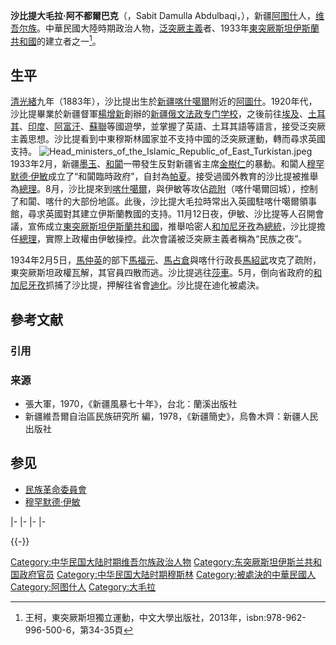 {{Infobox Prime Minister
| name=沙比提大毛拉·阿不都爾巴克<br />{{lang|ug|سابىت داموللا عبدالباقى}}
| image=Sabit Damolla Abdulbaki.jpeg
| caption=沙比提大毛拉·阿卜杜勒巴克
| order=[[File:Kokbayraq_flag.svg|20px]] [[東突厥斯坦伊斯蘭共和國|東突厥斯坦伊斯蘭共和國]]總理
| term_start=1933年11月12日
| term_end=1934年2月6日
| predecessor=頭銜新設立
| successor=頭銜廢除
| birth_date=1883年
| birth_place={{QING-1889}}[[新疆省_(清)|甘肃新疆省]][[阿图什市|阿斯图阿尔图什]]
| death_date=1934年
| death_place={{ROC}}[[新疆省_(中華民國)|新疆省]][[乌鲁木齐市|迪化市]]
| relations=
| children=
| signature=
| website=
| footnotes=
| religion=[[伊斯蘭教|伊斯蘭教]]
| party=[[File:Kokbayraq_flag.svg|20px]] [[民族革命委員會|民族革命委員會]]/ 東突厥斯坦民族主義黨<ref>{{cite book|url=http://books.google.com/books?id=IAs9AAAAIAAJ&pg=PA84&dq=committee+for+national+revolution+sabit&hl=en&ei=16cjTNK8EsKAlAf37K2aAQ&sa=X&oi=book_result&ct=result&resnum=1&ved=0CCgQ6AEwAA#v=onepage&q=committee%20for%20national%20revolution%20sabit&f=false|title=Warlords and Muslims in Chinese Central Asia: a political history of Republican Sinkiang 1911-1949|author=Andrew D. W. Forbes|year=1986|publisher=CUP Archive|location=Cambridge, England|isbn=0-521-25514-7|page=84|accessdate=2010-06-28|archive-date=2014-06-29|archive-url=https://web.archive.org/web/20140629015041/http://books.google.com/books?id=IAs9AAAAIAAJ&pg=PA84&dq=committee+for+national+revolution+sabit&hl=en&ei=16cjTNK8EsKAlAf37K2aAQ&sa=X&oi=book_result&ct=result&resnum=1&ved=0CCgQ6AEwAA#v=onepage&q=committee%20for%20national%20revolution%20sabit&f=false|dead-url=no}}</ref> 
}}
{{中国伊斯兰教|collapsed=1}}
'''沙比提大毛拉·阿不都爾巴克'''（{{lang-ug|سابىت داموللا عبدالباقى}}，Sabit Damulla Abdulbaqi，{{bd|1883年||1934年}}），新疆[[阿图什市|阿图什]]人，[[维吾尔族|维吾尔族]]。中華民國大陸時期政治人物，[[泛突厥主义|泛突厥主義]]者、1933年[[东突厥斯坦第一共和国|東突厥斯坦伊斯蘭共和國]]的建立者之一<ref>王柯，東突厥斯坦獨立運動，中文大學出版社，2013年，isbn:978-962-996-500-6，第34-35頁</ref>。

==生平==
[[清朝|清]][[光绪|光緒]]九年（1883年），沙比提出生於[[新疆省_(清)|新疆]][[喀什市|喀什噶爾]]附近的[[阿图什市|阿圖什]]。1920年代，沙比提畢業於新疆督軍[[楊增新|楊增新]]創辦的[[新疆大学|新疆俄文法政专门学校]]，之後前往[[埃及|埃及]]、[[土耳其|土耳其]]、[[印度|印度]]、[[阿富汗|阿富汗]]、[[苏联|蘇聯]]等國遊學，並掌握了英語、土耳其語等語言，接受泛突厥主義思想。沙比提看到中東穆斯林國家並不支持中國的泛突厥運動，轉而尋求英國支持。
[[File:Head_ministers_of_the_Islamic_Republic_of_East_Turkistan.jpeg|thumb]]
1933年2月，新疆[[墨玉县|墨玉]]、[[和闐|和闐]]一帶發生反對新疆省主席[[金樹仁|金樹仁]]的暴動。和闐人[[穆罕默德·伊敏|穆罕默德·伊敏]]成立了“和闐臨時政府”，自封為[[帕夏|帕夏]]。接受過國外教育的沙比提被推舉為[[总理|總理]]。8月，沙比提來到[[喀什市|喀什噶爾]]，與伊敏等攻佔[[疏附|疏附]]（喀什噶爾回城），控制了和闐、喀什的大部份地區。此後，沙比提大毛拉時常出入英國駐喀什噶爾領事館，尋求英國對其建立伊斯蘭教國的支持。11月12日夜，伊敏、沙比提等人召開會議，宣佈成立[[东突厥斯坦第一共和国|東突厥斯坦伊斯蘭共和國]]，推舉哈密人[[和加尼牙孜|和加尼牙孜]]為[[總統|總統]]，沙比提擔任[[总理|總理]]，實際上政權由伊敏操控。此次會議被泛突厥主義者稱為“民族之夜”。

1934年2月5日，[[馬仲英|馬仲英]]的部下[[马福元|馬福元]]、[[馬占倉|馬占倉]]與喀什行政長[[马绍武|馬紹武]]攻克了疏附，東突厥斯坦政權瓦解，其官員四散而逃。沙比提逃往[[莎车县|莎車]]。5月，倒向省政府的[[和加尼牙孜|和加尼牙孜]]抓捕了沙比提，押解往省會[[乌鲁木齐市|迪化]]。沙比提在迪化被處決。

== 參考文献 ==
=== 引用 ===
{{Reflist}}

=== 来源 ===
{{refbegin}}
* 張大軍，1970，《新疆風暴七十年》，台北：蘭溪出版社 
* 新疆維吾爾自治區民族研究所 編，1978，《新疆簡史》，烏魯木齊：新疆人民出版社
{{refend}}

== 参见 ==
{{Portal box|中华民国|新疆|伊斯兰教|人物}}
* [[民族革命委員會|民族革命委員會]]
* [[穆罕默德·伊敏|穆罕默德·伊敏]]

{{start box}}
{{s-gov}}
|-
{{s-new|rows=4}}
{{s-title|[[和阗伊斯兰王国|和阗伊斯兰王国]]政府总理|1934年2月－1934年6月}}
{{s-none|rows=4|撤销}}
|-
{{s-title|[[和阗伊斯兰王国|和阗伊斯兰王国]]政府驻喀什管理局局长|1933年8月－1933年9月}}
|-
{{s-title|东突厥斯坦独立会主席|1933年9月－1933年11月}}
|-
{{s-title|[[东突厥斯坦伊斯兰共和国|东突厥斯坦伊斯兰共和国]]政府总理|1933年11月－1934年2月}}
{{end box}}

{{-}}
{{新疆行政长官}}

{{DEFAULTSORT:Sabit}}
[[Category:中华民国大陆时期维吾尔族政治人物|Category:中华民国大陆时期维吾尔族政治人物]]
[[Category:东突厥斯坦伊斯兰共和国政府官员|Category:东突厥斯坦伊斯兰共和国政府官员]]
[[Category:中华民国大陆时期穆斯林|Category:中华民国大陆时期穆斯林]]
[[Category:被處決的中華民國人|Category:被處決的中華民國人]]
[[Category:阿图什人|Category:阿图什人]]
[[Category:大毛拉|Category:大毛拉]]